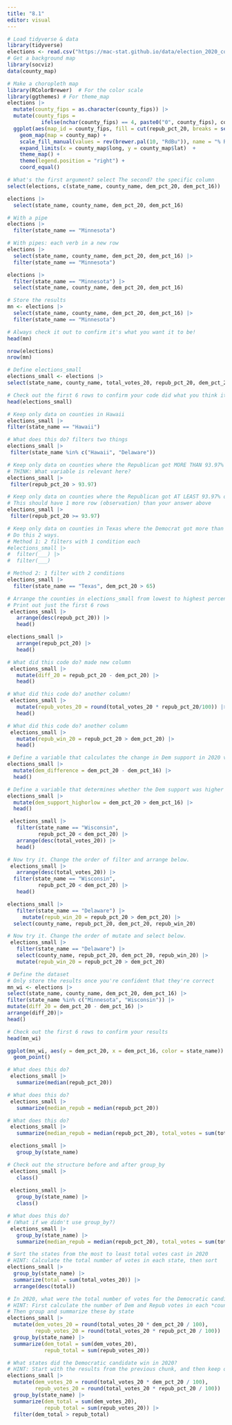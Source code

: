 ```yaml
---
title: "8.1"
editor: visual
---
```


```r
# Load tidyverse & data
library(tidyverse)
elections <- read.csv("https://mac-stat.github.io/data/election_2020_county.csv")
# Get a background map
library(socviz)
data(county_map)

# Make a choropleth map
library(RColorBrewer)  # For the color scale
library(ggthemes) # For theme_map
elections |> 
  mutate(county_fips = as.character(county_fips)) |> 
  mutate(county_fips = 
           ifelse(nchar(county_fips) == 4, paste0("0", county_fips), county_fips)) |> 
  ggplot(aes(map_id = county_fips, fill = cut(repub_pct_20, breaks = seq(0, 100, by = 10)))) +
    geom_map(map = county_map) +
    scale_fill_manual(values = rev(brewer.pal(10, "RdBu")), name = "% Republican") +
    expand_limits(x = county_map$long, y = county_map$lat)  + 
    theme_map() +
    theme(legend.position = "right") + 
    coord_equal()
```
```r
# What's the first argument? select The second? the specific column
select(elections, c(state_name, county_name, dem_pct_20, dem_pct_16))
```
```r
elections |> 
  select(state_name, county_name, dem_pct_20, dem_pct_16)
```
```r
# With a pipe
elections |> 
  filter(state_name == "Minnesota")
```
```r
# With pipes: each verb in a new row
elections |> 
  select(state_name, county_name, dem_pct_20, dem_pct_16) |> 
  filter(state_name == "Minnesota")
```
```r
elections |> 
  filter(state_name == "Minnesota") |>
  select(state_name, county_name, dem_pct_20, dem_pct_16)
```
```r
# Store the results
mn <- elections |> 
  select(state_name, county_name, dem_pct_20, dem_pct_16) |> 
  filter(state_name == "Minnesota")

# Always check it out to confirm it's what you want it to be!
head(mn)
```
```r
nrow(elections)
nrow(mn)
```
```r
# Define elections_small
elections_small <- elections |>
select(state_name, county_name, total_votes_20, repub_pct_20, dem_pct_20, total_votes_16, dem_pct_16)

# Check out the first 6 rows to confirm your code did what you think it did!
head(elections_small)
```
```r
# Keep only data on counties in Hawaii
elections_small |>
filter(state_name == "Hawaii")
```
```r
# What does this do? filters two things
elections_small |> 
 filter(state_name %in% c("Hawaii", "Delaware"))
```
```r
# Keep only data on counties where the Republican got MORE THAN 93.97% of the vote in 2020
# THINK: What variable is relevant here?
elections_small |> 
 filter(repub_pct_20 > 93.97)
```
```r
# Keep only data on counties where the Republican got AT LEAST 93.97% of the vote in 2020
# This should have 1 more row (observation) than your answer above
elections_small |> 
 filter(repub_pct_20 >= 93.97)
```
```r
# Keep only data on counties in Texas where the Democrat got more than 65% of the vote in 2020
# Do this 2 ways.
# Method 1: 2 filters with 1 condition each
#elections_small |> 
#  filter(___) |> 
#  filter(___)

# Method 2: 1 filter with 2 conditions
elections_small |> 
  filter(state_name == "Texas", dem_pct_20 > 65)
```
```r
# Arrange the counties in elections_small from lowest to highest percentage of 2020 Republican support
# Print out just the first 6 rows
 elections_small |> 
   arrange(desc(repub_pct_20)) |> 
   head()
```
```r
elections_small |> 
   arrange(repub_pct_20) |> 
   head()
```
```r
# What did this code do? made new column
 elections_small |> 
   mutate(diff_20 = repub_pct_20 - dem_pct_20) |> 
   head()
```
```r
# What did this code do? another column!
 elections_small |> 
   mutate(repub_votes_20 = round(total_votes_20 * repub_pct_20/100)) |> 
   head()
```
```r
# What did this code do? another column
 elections_small |> 
   mutate(repub_win_20 = repub_pct_20 > dem_pct_20) |> 
   head()
```
```r
# Define a variable that calculates the change in Dem support in 2020 vs 2016
elections_small |> 
  mutate(dem_difference = dem_pct_20 - dem_pct_16) |> 
  head()
```
```r
# Define a variable that determines whether the Dem support was higher in 2020 than in 2016 (TRUE/FALSE)
elections_small |> 
  mutate(dem_support_highorlow = dem_pct_20 > dem_pct_16) |> 
  head()
```
```r
 elections_small |> 
   filter(state_name == "Wisconsin",
          repub_pct_20 < dem_pct_20) |> 
   arrange(desc(total_votes_20)) |> 
   head()
```
```r
# Now try it. Change the order of filter and arrange below.
 elections_small |> 
   arrange(desc(total_votes_20)) |> 
  filter(state_name == "Wisconsin",
          repub_pct_20 < dem_pct_20) |>
   head()
```
```r
elections_small |> 
   filter(state_name == "Delaware") |> 
     mutate(repub_win_20 = repub_pct_20 > dem_pct_20) |> 
  select(county_name, repub_pct_20, dem_pct_20, repub_win_20)
```
```r
# Now try it. Change the order of mutate and select below.
 elections_small |> 
   filter(state_name == "Delaware") |> 
   select(county_name, repub_pct_20, dem_pct_20, repub_win_20) |> 
   mutate(repub_win_20 = repub_pct_20 > dem_pct_20)
```
```r
# Define the dataset
# Only store the results once you're confident that they're correct
mn_wi <- elections |>
select(state_name, county_name, dem_pct_20, dem_pct_16) |>
filter(state_name %in% c("Minnesota", "Wisconsin")) |>
mutate(diff_20 = dem_pct_20 - dem_pct_16) |> 
arrange(diff_20)|>
head()

# Check out the first 6 rows to confirm your results
head(mn_wi)
```
```r
ggplot(mn_wi, aes(y = dem_pct_20, x = dem_pct_16, color = state_name)) + 
  geom_point()
```
```r
# What does this do?
 elections_small |> 
   summarize(median(repub_pct_20))
```
```r
# What does this do?
 elections_small |> 
   summarize(median_repub = median(repub_pct_20))
```
```r
# What does this do?
 elections_small |> 
   summarize(median_repub = median(repub_pct_20), total_votes = sum(total_votes_20))
```
```r
 elections_small |> 
   group_by(state_name)
```
```r
# Check out the structure before and after group_by
 elections_small |> 
   class()
 
 elections_small |> 
   group_by(state_name) |> 
   class()
```
```r
# What does this do?
# (What if we didn't use group_by?)
 elections_small |> 
   group_by(state_name) |> 
   summarize(median_repub = median(repub_pct_20), total_votes = sum(total_votes_20)) 
```
```r
# Sort the states from the most to least total votes cast in 2020
# HINT: Calculate the total number of votes in each state, then sort
elections_small |> 
  group_by(state_name) |> 
  summarize(total = sum(total_votes_20)) |> 
  arrange(desc(total))
```
```r
# In 2020, what were the total number of votes for the Democratic candidate and the total number of votes for the Republican candidate in each state?
# HINT: First calculate the number of Dem and Repub votes in each *county*
# Then group and summarize these by state
elections_small |> 
  mutate(dem_votes_20 = round(total_votes_20 * dem_pct_20 / 100), 
         repub_votes_20 = round(total_votes_20 * repub_pct_20 / 100)) |> 
  group_by(state_name) |> 
  summarize(dem_total = sum(dem_votes_20),
            repub_total = sum(repub_votes_20))
```
```r
# What states did the Democratic candidate win in 2020?
# HINT: Start with the results from the previous chunk, and then keep only some rows
elections_small |> 
  mutate(dem_votes_20 = round(total_votes_20 * dem_pct_20 / 100), 
         repub_votes_20 = round(total_votes_20 * repub_pct_20 / 100)) |> 
  group_by(state_name) |> 
  summarize(dem_total = sum(dem_votes_20),
            repub_total = sum(repub_votes_20)) |> 
  filter(dem_total > repub_total)
```

